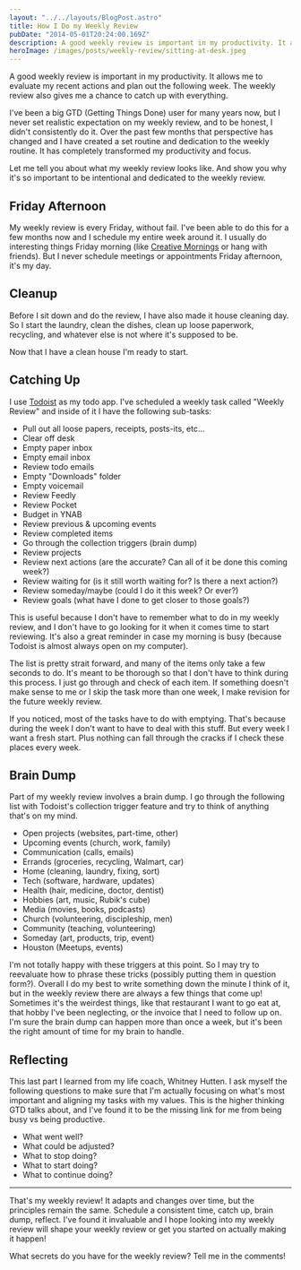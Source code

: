 ```yaml
---
layout: "../../layouts/BlogPost.astro"
title: How I Do my Weekly Review
pubDate: "2014-05-01T20:24:00.169Z"
description: A good weekly review is important in my productivity. It allows me to evaluate my recent actions and plan out the following week.
heroImage: /images/posts/weekly-review/sitting-at-desk.jpeg
---
```


A good weekly review is important in my productivity. It allows me to evaluate my recent actions and plan out the following week. The weekly review also gives me a chance to catch up with everything.

I've been a big GTD (Getting Things Done) user for many years now, but I never set realistic expectation on my weekly review, and to be honest, I didn't consistently do it. Over the past few months that perspective has changed and I have created a set routine and dedication to the weekly routine. It has completely transformed my productivity and focus.

Let me tell you about what my weekly review looks like. And show you why it's so important to be intentional and dedicated to the weekly review.

## Friday Afternoon

My weekly review is every Friday, without fail. I've been able to do this for a few months now and I schedule my entire week around it. I usually do interesting things Friday morning (like <a href="http://creativemornings.com/cities/hou" target="_blank" rel="noopener">Creative Mornings</a> or hang with friends). But I never schedule meetings or appointments Friday afternoon, it's my day.

## Cleanup

Before I sit down and do the review, I have also made it house cleaning day. So I start the laundry, clean the dishes, clean up loose paperwork, recycling, and whatever else is not where it's supposed to be.

Now that I have a clean house I'm ready to start.

## Catching Up

I use <a href="https://todoist.com/" target="_blank" rel="noopener">Todoist</a> as my todo app. I've scheduled a weekly task called "Weekly Review" and inside of it I have the following sub-tasks:

- Pull out all loose papers, receipts, posts-its, etc...
- Clear off desk
- Empty paper inbox
- Empty email inbox
- Review todo emails
- Empty "Downloads" folder
- Empty voicemail
- Review Feedly
- Review Pocket
- Budget in YNAB
- Review previous & upcoming events
- Review completed items
- Go through the collection triggers (brain dump)
- Review projects
- Review next actions (are the accurate? Can all of it be done this coming week?)
- Review waiting for (is it still worth waiting for? Is there a next action?)
- Review someday/maybe (could I do it this week? Or ever?)
- Review goals (what have I done to get closer to those goals?)

This is useful because I don't have to remember what to do in my weekly review, and I don't have to go looking for it when it comes time to start reviewing. It's also a great reminder in case my morning is busy (because Todoist is almost always open on my computer).

The list is pretty strait forward, and many of the items only take a few seconds to do. It's meant to be thorough so that I don't have to think during this process. I just go through and check of each item. If something doesn't make sense to me or I skip the task more than one week, I make revision for the future weekly review.

If you noticed, most of the tasks have to do with emptying. That's because during the week I don't want to have to deal with this stuff. But every week I want a fresh start. Plus nothing can fall through the cracks if I check these places every week.

## Brain Dump

Part of my weekly review involves a brain dump. I go through the following list with Todoist's collection trigger feature and try to think of anything that's on my mind.

- Open projects (websites, part-time, other)
- Upcoming events (church, work, family)
- Communication (calls, emails)
- Errands (groceries, recycling, Walmart, car)
- Home (cleaning, laundry, fixing, sort)
- Tech (software, hardware, updates)
- Health (hair, medicine, doctor, dentist)
- Hobbies (art, music, Rubik's cube)
- Media (movies, books, podcasts)
- Church (volunteering, discipleship, men)
- Community (teaching, volunteering)
- Someday (art, products, trip, event)
- Houston (Meetups, events)

I'm not totally happy with these triggers at this point. So I may try to reevaluate how to phrase these tricks (possibly putting them in question form?). Overall I do my best to write something down the minute I think of it, but in the weekly review there are always a few things that come up! Sometimes it's the weirdest things, like that restaurant I want to go eat at, that hobby I've been neglecting, or the invoice that I need to follow up on. I'm sure the brain dump can happen more than once a week, but it's been the right amount of time for my brain to handle.

## Reflecting

This last part I learned from my life coach, Whitney Hutten. I ask myself the following questions to make sure that I'm actually focusing on what's most important and aligning my tasks with my values. This is the higher thinking GTD talks about, and I've found it to be the missing link for me from being busy vs being productive.

- What went well?
- What could be adjusted?
- What to stop doing?
- What to start doing?
- What to continue doing?

---

That's my weekly review! It adapts and changes over time, but the principles remain the same. Schedule a consistent time, catch up, brain dump, reflect. I've found it invaluable and I hope looking into my weekly review will shape your weekly review or get you started on actually making it happen!

What secrets do you have for the weekly review? Tell me in the comments!
